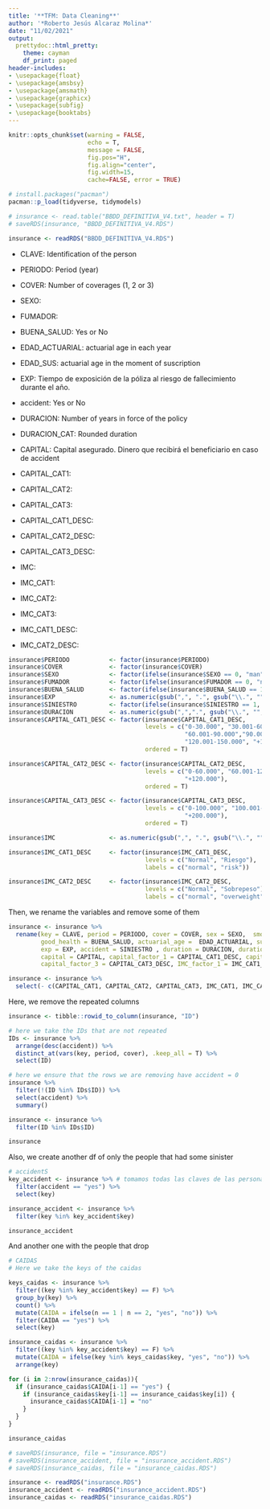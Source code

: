 ```yaml
---
title: '**TFM: Data Cleaning**'
author: '*Roberto Jesús Alcaraz Molina*'
date: "11/02/2021"
output:
  prettydoc::html_pretty:
    theme: cayman
    df_print: paged
header-includes: 
- \usepackage{float}
- \usepackage{amsbsy}
- \usepackage{amsmath}
- \usepackage{graphicx}
- \usepackage{subfig}
- \usepackage{booktabs}
---
```


```r
knitr::opts_chunk$set(warning = FALSE, 
                      echo = T, 
                      message = FALSE,
                      fig.pos="H", 
                      fig.align="center",
                      fig.width=15,
                      cache=FALSE, error = TRUE)
```

```r
# install.packages("pacman")
pacman::p_load(tidyverse, tidymodels)
```

```r
# insurance <- read.table("BBDD_DEFINITIVA_V4.txt", header = T)
# saveRDS(insurance, "BBDD_DEFINITIVA_V4.RDS")

insurance <- readRDS("BBDD_DEFINITIVA_V4.RDS")
```

- CLAVE: Identification of the person
- PERIODO: Period (year)
- COVER: Number of coverages (1, 2 or 3)
- SEXO: 
- FUMADOR:       
- BUENA_SALUD: Yes or No  
- EDAD_ACTUARIAL: actuarial age in each year
- EDAD_SUS: actuarial age in the moment of suscription  
- EXP: Tiempo de exposición de la póliza al riesgo de fallecimiento durante el año.
- accident: Yes or No

- DURACION: Number of years in force of the policy
- DURACION_CAT: Rounded duration

- CAPITAL: Capital asegurado. Dinero que recibirá el beneficiario en caso de accident

- CAPITAL_CAT1: 
- CAPITAL_CAT2:      
- CAPITAL_CAT3: 
- CAPITAL_CAT1_DESC: 
- CAPITAL_CAT2_DESC:
- CAPITAL_CAT3_DESC:

- IMC:          
- IMC_CAT1:    
- IMC_CAT2:          
- IMC_CAT3:
- IMC_CAT1_DESC:    
- IMC_CAT2_DESC:  

```r
insurance$PERIODO           <- factor(insurance$PERIODO)
insurance$COVER             <- factor(insurance$COVER)
insurance$SEXO              <- factor(ifelse(insurance$SEXO == 0, "man", "woman"))
insurance$FUMADOR           <- factor(ifelse(insurance$FUMADOR == 0, "no", "yes"))
insurance$BUENA_SALUD       <- factor(ifelse(insurance$BUENA_SALUD == 1, "yes", "no"))
insurance$EXP               <- as.numeric(gsub(",", ".", gsub("\\.", "", insurance$EXP)))
insurance$SINIESTRO         <- factor(ifelse(insurance$SINIESTRO == 1, "yes", "no"))
insurance$DURACION          <- as.numeric(gsub(",",".", gsub("\\.", "", insurance$DURACION)))
insurance$CAPITAL_CAT1_DESC <- factor(insurance$CAPITAL_CAT1_DESC, 
                                      levels = c("0-30.000", "30.001-60.000", 
                                                 "60.001-90.000","90.001-120.000", 
                                                 "120.001-150.000", "+150.000"),
                                      ordered = T)

insurance$CAPITAL_CAT2_DESC <- factor(insurance$CAPITAL_CAT2_DESC, 
                                      levels = c("0-60.000", "60.001-120.000", 
                                                 "+120.000"),
                                      ordered = T)

insurance$CAPITAL_CAT3_DESC <- factor(insurance$CAPITAL_CAT3_DESC, 
                                      levels = c("0-100.000", "100.001-200.000", 
                                                 "+200.000"),
                                      ordered = T)

insurance$IMC               <- as.numeric(gsub(",", ".", gsub("\\.", "", insurance$IMC)))

insurance$IMC_CAT1_DESC     <- factor(insurance$IMC_CAT1_DESC, 
                                      levels = c("Normal", "Riesgo"),
                                      labels = c("normal", "risk"))

insurance$IMC_CAT2_DESC     <- factor(insurance$IMC_CAT2_DESC,
                                      levels = c("Normal", "Sobrepeso"),
                                      labels = c("normal", "overweight"))
```

Then, we rename the variables and remove some of them
```r
insurance <- insurance %>%
  rename(key = CLAVE, period = PERIODO, cover = COVER, sex = SEXO,  smoker = FUMADOR,
         good_health = BUENA_SALUD, actuarial_age =  EDAD_ACTUARIAL, sus_age = EDAD_SUS,
         exp = EXP, accident = SINIESTRO , duration = DURACION, duration_cat = DURACION_CAT,
         capital = CAPITAL, capital_factor_1 = CAPITAL_CAT1_DESC, capital_factor_2 = CAPITAL_CAT2_DESC,
         capital_factor_3 = CAPITAL_CAT3_DESC, IMC_factor_1 = IMC_CAT1_DESC, IMC_factor_2 = IMC_CAT2_DESC)

insurance <- insurance %>%
  select(- c(CAPITAL_CAT1, CAPITAL_CAT2, CAPITAL_CAT3, IMC_CAT1, IMC_CAT2, IMC_CAT3))
```

Here, we remove the repeated columns
```r
insurance <- tibble::rowid_to_column(insurance, "ID")

# here we take the IDs that are not repeated
IDs <- insurance %>%
  arrange(desc(accident)) %>%
  distinct_at(vars(key, period, cover), .keep_all = T) %>%
  select(ID)

# here we ensure that the rows we are removing have accident = 0
insurance %>%
  filter(!(ID %in% IDs$ID)) %>%
  select(accident) %>%
  summary()

insurance <- insurance %>%
  filter(ID %in% IDs$ID)

insurance
```

Also, we create another df of only the people that had some sinister
```r
# accidentS
key_accident <- insurance %>% # tomamos todas las claves de las personas con accident
  filter(accident == "yes") %>%
  select(key)

insurance_accident <- insurance %>%
  filter(key %in% key_accident$key)

insurance_accident
```

And another one with the people that drop
```r
# CAIDAS
# Here we take the keys of the caidas

keys_caidas <- insurance %>%
  filter((key %in% key_accident$key) == F) %>%
  group_by(key) %>%
  count() %>%
  mutate(CAIDA = ifelse(n == 1 | n == 2, "yes", "no")) %>%
  filter(CAIDA == "yes") %>%
  select(key)

insurance_caidas <- insurance %>%
  filter((key %in% key_accident$key) == F) %>%
  mutate(CAIDA = ifelse(key %in% keys_caidas$key, "yes", "no")) %>%
  arrange(key) 

for (i in 2:nrow(insurance_caidas)){
  if (insurance_caidas$CAIDA[i-1] == "yes") {
    if (insurance_caidas$key[i-1] == insurance_caidas$key[i]) {
      insurance_caidas$CAIDA[i-1] = "no"
    }
  }
}

insurance_caidas
```

```r
# saveRDS(insurance, file = "insurance.RDS")
# saveRDS(insurance_accident, file = "insurance_accident.RDS")
# saveRDS(insurance_caidas, file = "insurance_caidas.RDS")

insurance <- readRDS("insurance.RDS")
insurance_accident <- readRDS("insurance_accident.RDS")
insurance_caidas <- readRDS("insurance_caidas.RDS")
```

